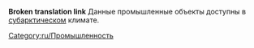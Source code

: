 '''Broken translation link'''{{en/-}}
Данные промышленные объекты доступны в [[Main/en/Климат/Ru#Субарктический|субарктическом]] климате.
[[Category:ru/Промышленность]]